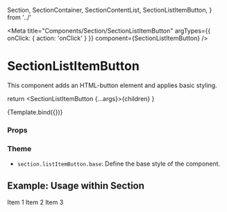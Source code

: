   Section,
  SectionContainer,
  SectionContentList,
  SectionListItemButton,
} from '../'

<Meta
  title="Components/Section/SectionListItemButton"
  argTypes={{ onClick: { action: 'onClick' } }}
  component={SectionListItemButton}
/>

# SectionListItemButton

This component adds an HTML-button element and applies basic styling.

  return <SectionListItemButton {...args}>{children}</SectionListItemButton>
}

<Canvas>
  <Story name="Default" args={{ children: 'List item button' }}>
    {Template.bind({})}
  </Story>
</Canvas>

### Props

<ArgsTable story="Default" />

### Theme

- `section.listItemButton.base`: Define the base style of the component.

## Example: Usage within Section

<Canvas>
  <Story name="Usage within Section">
    <Section>
      <SectionContainer>
        <SectionContentList>
          <SectionListItemButton>Item 1</SectionListItemButton>
          <SectionListItemButton>Item 2</SectionListItemButton>
          <SectionListItemButton>Item 3</SectionListItemButton>
        </SectionContentList>
      </SectionContainer>
    </Section>
  </Story>
</Canvas>
